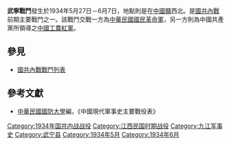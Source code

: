 {{Infobox Military Conflict|
campaign=|
image=|
caption=|
conflict=武寧戰鬥|
partof=[[國共內戰|國共內戰]]|
date=1934年5月27日－6月7日|
place=[[中國|中國]]贛西北|
result=中國共產黨紅軍傷亡五百人，[[劉濤任|劉濤任]]，[[鍾彪|鍾彪]]二團長遭俘|
combatant1=中華民國國民革命軍18師朱耀華部、19師李覺部、33師馮與賢部|
combatant2=中國共產黨紅軍16師高詠生部、獨立團徐彥剛| 
commander1=[[朱耀华_(国民革命军)|朱耀華]]、[[李覺|李覺]]、[[馮與賢|馮與賢]]|
commander2=[[高詠生|高詠生]]、[[徐彥剛|徐彥剛]]|
strength1=|
strength2=|
casualties1=|
casualties2=|
}}
'''武寧戰鬥'''發生於1934年5月27日－6月7日，地點則是在[[中國|中國]][[江西省|贛]]西北。是[[國共內戰|國共內戰]]前期主要戰鬥之一。該戰鬥交戰一方為[[中華民國國民革命軍|中華民國國民革命軍]]，另一方則為中國共產黨所領導之[[中國工農紅軍|中國工農紅軍]]。
==參見==
*[[國共內戰戰鬥列表|國共內戰戰鬥列表]]
==參考文獻==
*[[中華民國|中華民國]][[國防大學_(臺灣)|國防大學]]編，《中國現代軍事史主要戰役表》

[[Category:1934年国共内战战役|Category:1934年国共内战战役]]
[[Category:江西民国时期战役|Category:江西民国时期战役]]
[[Category:九江军事史|Category:九江军事史]]
[[Category:武宁县|Category:武宁县]]
[[Category:1934年5月|Category:1934年5月]]
[[Category:1934年6月|Category:1934年6月]]